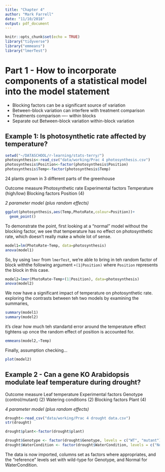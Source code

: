```yaml
---
title: "Chapter 4"
author: "Mark Farrell"
date: "11/10/2018"
output: pdf_document
---
```


```r
knitr::opts_chunk$set(echo = TRUE)
library("tidyverse")
library("emmeans")
library("lmerTest")
```

# Part 1 - How to incorporate components of a statistical model into the model statement

* Blocking factors can be a significant source of variation
* Between-block variation can interfere with treatment comparison
* Treatments comparison ---- within blocks
* Separate out Between-block variation  within-block variation

## Example 1: Is photosynthetic rate affected by temperature?

```r
setwd("~/DATASCHOOL/r-learning/stats-terry/")
photosynthesis<-read_csv("data/working/Prac 4 photosynthesis.csv")
photosynthesis$Position<-factor(photosynthesis$Position)
photosynthesis$Temp<-factor(photosynthesis$Temp)
```

24 plants grown in 3 different parts of the greenhouse

Outcome measure
      Photosynthetic rate
Experimental factors
      Temperature (high/low)
Blocking factors
      Position (4)

_2 parameter model (plus random effects)_

```R
ggplot(photosynthesis,aes(Temp,PhotoRate,colour=Position))+
  geom_point()
```

To demonstrate the point, first looking at a "normal" model without the blocking factor, we see that temperature has no effect on photosynthetic rate, which doesn't really make a whole lot of sense.

```R
model1=lm(PhotoRate~Temp, data=photosynthesis)
anova(model1)
```

So, by using `lmer` from `lmerTest`, we're able to bring in teh random factor of block withthe following argument `+(1|Position)` where `Position` represents the block in this case.

```R
model2=lmer(PhotoRate~Temp+(1|Position), data=photosynthesis)
anova(model2)
```

We now have a significant impact of temperature on photosynthetic rate. exploring the contrasts between teh two models by examining the summaries,

```R
summary(model1)
summary(model2)
```

it's clear how much teh standartd error around the temperature effect tightens up once the random effect of position is accounted for.

```R
emmeans(model2,~Temp)
```

Finally, assumption checking...


```R
plot(model2)
```

## Example 2 - Can a gene KO Arabidopsis modulate leaf temperature during drought?

Outcome measure
        Leaf temperature
Experimental factors
       Genotype (control/mutant) (2)
        Watering conditions (2)
Blocking factors
        Plant (4)
        
_4 parameter model (plus random effects)_

```r
drought<-read_csv("data/working/Prac 4 drought data.csv")
str(drought)

drought$plant<-factor(drought$plant)

drought$Genotype <- factor(drought$Genotype, levels = c("WT", "mutant"))
drought$WaterCondition <- factor(drought$WaterCondition, levels = c("Normal", "Drought"))
```

The data is now imported, columns set as factors where appropriates, and the "reference" levels set with wild-type for Genotype, and Normal for WaterCondition.